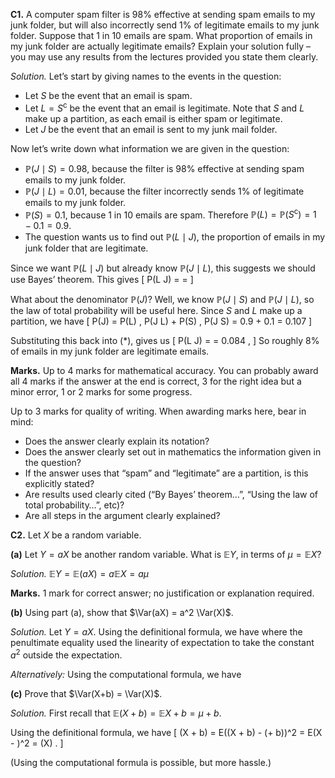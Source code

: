 :::: {.myq}
**C1.** A computer spam filter is 98% effective at sending spam emails to my junk folder, but will also incorrectly send 1% of legitimate emails to my junk folder. Suppose that 1 in 10 emails are spam. What proportion of emails in my junk folder are actually legitimate emails? Explain your solution fully -- you may use any results from the lectures provided you state them clearly.

::: {.myanswers data-latex=""}
*Solution.* Let's start by giving names to the events in the question:

* Let $S$ be the event that an email is spam. 
* Let $L = S^{\mathsf{c}}$ be the event that an email is legitimate. Note that $S$ and $L$ make up a partition, as each email is either spam or legitimate.
* Let $J$ be the event that an email is sent to my junk mail folder.

Now let's write down what information we are given in the question:

* $\mathbb P(J \mid S) = 0.98$, because the filter is 98% effective at sending spam emails to my junk folder.
* $\mathbb P(J \mid L) = 0.01$, because the filter incorrectly sends 1% of legitimate emails to my junk folder.
* $\mathbb P(S) = 0.1$, because 1 in 10 emails are spam. Therefore $\mathbb P(L) = \mathbb P(S^{\mathsf{c}}) = 1 - 0.1 = 0.9$.
* The question wants us to find out $\mathbb P(L \mid J)$, the proportion of emails in my junk folder that are legitimate.

Since we want $\mathbb P(L \mid J)$ but already know $\mathbb P(J \mid L)$, this suggests we should use Bayes' theorem. This gives
\[ \mathbb P(L \mid J) = \frac{\mathbb P(L) \, \mathbb P(J \mid L)}{\mathbb P(J)} = \frac{0.9 \times 0.01}{\mathbb P(J)} \tag{$*$} \]

What about the denominator $\mathbb P(J)$? Well, we know $\mathbb P(J \mid S)$ and $\mathbb P(J \mid L)$, so the law of total probability will be useful here. Since $S$ and $L$ make up a partition, we have
\[ \mathbb P(J) = \mathbb P(L) \, \mathbb P(J \mid L) + \mathbb P(S) \, \mathbb P(J \mid S) = 0.9 \times 0.01 + 0.1 \times 0.98 = 0.107 \]

Substituting this back into $(*)$, gives us
\[ \mathbb P(L \mid J) = \frac{0.9 \times 0.01}{0.107} = 0.084 , \]
So roughly 8% of emails in my junk folder are legitimate emails.

**Marks.** Up to 4 marks for mathematical accuracy. You can probably award all 4 marks if the answer at the end is correct, 3 for the right idea but a minor error, 1 or 2 marks for some progress.

Up to 3 marks for quality of writing. When awarding marks here, bear in mind:

* Does the answer clearly explain its notation?
* Does the answer clearly set out in mathematics the information given in the question?
* If the answer uses that "spam" and "legitimate" are a partition, is this explicitly stated?
* Are results used clearly cited ("By Bayes' theorem...", "Using the law of total probability...", etc)?
* Are all steps in the argument clearly explained?
:::
::::


::::: {.myq}
**C2.** Let $X$ be a random variable.

:::: {.subq}
**(a)** Let $Y = aX$ be another random variable. What is $\mathbb EY$, in terms of $\mu = \mathbb EX$?

::: {.myanswers data-latex=""}
*Solution.* $\mathbb EY = \mathbb E(aX) = a \mathbb EX = a\mu$

**Marks.** 1 mark for correct answer; no justification or explanation required.
:::
::::

:::: {.subq}
**(b)** Using part (a), show that $\Var(aX) = a^2 \Var(X)$.

::: {.myanswers data-latex=""}
*Solution.*
Let $Y = aX$. Using the definitional formula, we have
\begin{multline}
\Var(Y) = \mathbb E(Y - \mu_Y)^2 = \mathbb E(aX - a\mu)^2 = \mathbb E\big(a(X-\mu)\big)^2 \\
= \mathbb E \big(a^2(X-\mu)^2\big) = a^2 \mathbb E(X - \mu)^2 = a^2 \Var(X) ,
\end{multline}
where the penultimate equality used the linearity of expectation to take the constant $a^2$ outside the expectation.

*Alternatively:* Using the computational formula, we have
\begin{multline}
\Var(aX) = \mathbb E(aX)^2 - (a\mu)^2 = \mathbb E(a^2X^2) - a^2 \mu^2 \\
= a^2 \mathbb EX^2 - a^2\mu^2 = a^2 (\mathbb EX^2 - \mu^2) = a^2 \Var(X) .
\end{multline}
:::
::::

:::: {.subq}
**(c)** Prove that $\Var(X+b) = \Var(X)$.

::: {.myanswers data-latex=""}
*Solution.*
First recall that $\mathbb E(X + b) = \mathbb EX + b = \mu + b$.

Using the definitional formula, we have
\[ \Var(X + b) = \mathbb E\big((X + b) - (\mu + b)\big)^2 = \mathbb E(X - \mu)^2 = \Var(X) . \]

(Using the computational formula is possible, but more hassle.)
:::
::::
:::::

